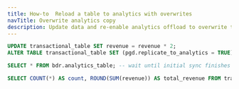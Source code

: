 ```yaml
---
title: How-to  Reload a table to analytics with overwrites
navTitle: Overwrite analytics copy
description: Update data and re-enable analytics offload to overwrite the Iceberg copy; validate updated totals.
---
```


```sql
UPDATE transactional_table SET revenue = revenue * 2;
ALTER TABLE transactional_table SET (pgd.replicate_to_analytics = TRUE);

SELECT * FROM bdr.analytics_table; -- wait until initial sync finishes

SELECT COUNT(*) AS count, ROUND(SUM(revenue)) AS total_revenue FROM transactional_table_analytics_reader;
```

